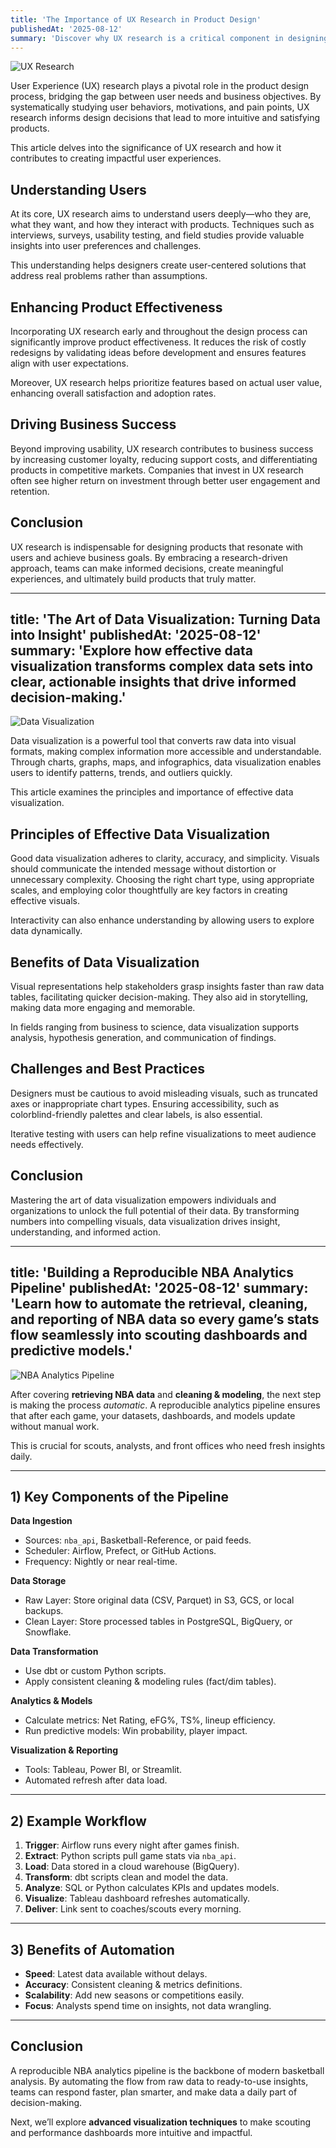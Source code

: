 ```yaml
---
title: 'The Importance of UX Research in Product Design'
publishedAt: '2025-08-12'
summary: 'Discover why UX research is a critical component in designing successful products that meet user needs and drive business goals.'
---
```


![UX Research](/images/importance-of-ux-research.jpg)

User Experience (UX) research plays a pivotal role in the product design process, bridging the gap between user needs and business objectives. By systematically studying user behaviors, motivations, and pain points, UX research informs design decisions that lead to more intuitive and satisfying products.

This article delves into the significance of UX research and how it contributes to creating impactful user experiences.

## Understanding Users

At its core, UX research aims to understand users deeply—who they are, what they want, and how they interact with products. Techniques such as interviews, surveys, usability testing, and field studies provide valuable insights into user preferences and challenges.

This understanding helps designers create user-centered solutions that address real problems rather than assumptions.

## Enhancing Product Effectiveness

Incorporating UX research early and throughout the design process can significantly improve product effectiveness. It reduces the risk of costly redesigns by validating ideas before development and ensures features align with user expectations.

Moreover, UX research helps prioritize features based on actual user value, enhancing overall satisfaction and adoption rates.

## Driving Business Success

Beyond improving usability, UX research contributes to business success by increasing customer loyalty, reducing support costs, and differentiating products in competitive markets. Companies that invest in UX research often see higher return on investment through better user engagement and retention.

## Conclusion

UX research is indispensable for designing products that resonate with users and achieve business goals. By embracing a research-driven approach, teams can make informed decisions, create meaningful experiences, and ultimately build products that truly matter.

---
title: 'The Art of Data Visualization: Turning Data into Insight'
publishedAt: '2025-08-12'
summary: 'Explore how effective data visualization transforms complex data sets into clear, actionable insights that drive informed decision-making.'
---

![Data Visualization](/images/art-of-data-visualization.jpg)

Data visualization is a powerful tool that converts raw data into visual formats, making complex information more accessible and understandable. Through charts, graphs, maps, and infographics, data visualization enables users to identify patterns, trends, and outliers quickly.

This article examines the principles and importance of effective data visualization.

## Principles of Effective Data Visualization

Good data visualization adheres to clarity, accuracy, and simplicity. Visuals should communicate the intended message without distortion or unnecessary complexity. Choosing the right chart type, using appropriate scales, and employing color thoughtfully are key factors in creating effective visuals.

Interactivity can also enhance understanding by allowing users to explore data dynamically.

## Benefits of Data Visualization

Visual representations help stakeholders grasp insights faster than raw data tables, facilitating quicker decision-making. They also aid in storytelling, making data more engaging and memorable.

In fields ranging from business to science, data visualization supports analysis, hypothesis generation, and communication of findings.

## Challenges and Best Practices

Designers must be cautious to avoid misleading visuals, such as truncated axes or inappropriate chart types. Ensuring accessibility, such as colorblind-friendly palettes and clear labels, is also essential.

Iterative testing with users can help refine visualizations to meet audience needs effectively.

## Conclusion

Mastering the art of data visualization empowers individuals and organizations to unlock the full potential of their data. By transforming numbers into compelling visuals, data visualization drives insight, understanding, and informed action.


---
title: 'Building a Reproducible NBA Analytics Pipeline'
publishedAt: '2025-08-12'
summary: 'Learn how to automate the retrieval, cleaning, and reporting of NBA data so every game’s stats flow seamlessly into scouting dashboards and predictive models.'
---

![NBA Analytics Pipeline](/images/nba-analytics-pipeline.jpg)

After covering **retrieving NBA data** and **cleaning & modeling**, the next step is making the process *automatic*. A reproducible analytics pipeline ensures that after each game, your datasets, dashboards, and models update without manual work.

This is crucial for scouts, analysts, and front offices who need fresh insights daily.

---

## 1) Key Components of the Pipeline

**Data Ingestion**
- Sources: `nba_api`, Basketball-Reference, or paid feeds.
- Scheduler: Airflow, Prefect, or GitHub Actions.
- Frequency: Nightly or near real-time.

**Data Storage**
- Raw Layer: Store original data (CSV, Parquet) in S3, GCS, or local backups.
- Clean Layer: Store processed tables in PostgreSQL, BigQuery, or Snowflake.

**Data Transformation**
- Use dbt or custom Python scripts.
- Apply consistent cleaning & modeling rules (fact/dim tables).

**Analytics & Models**
- Calculate metrics: Net Rating, eFG%, TS%, lineup efficiency.
- Run predictive models: Win probability, player impact.

**Visualization & Reporting**
- Tools: Tableau, Power BI, or Streamlit.
- Automated refresh after data load.

---

## 2) Example Workflow

1. **Trigger**: Airflow runs every night after games finish.
2. **Extract**: Python scripts pull game stats via `nba_api`.
3. **Load**: Data stored in a cloud warehouse (BigQuery).
4. **Transform**: dbt scripts clean and model the data.
5. **Analyze**: SQL or Python calculates KPIs and updates models.
6. **Visualize**: Tableau dashboard refreshes automatically.
7. **Deliver**: Link sent to coaches/scouts every morning.

---

## 3) Benefits of Automation

- **Speed**: Latest data available without delays.
- **Accuracy**: Consistent cleaning & metrics definitions.
- **Scalability**: Add new seasons or competitions easily.
- **Focus**: Analysts spend time on insights, not data wrangling.

---

## Conclusion

A reproducible NBA analytics pipeline is the backbone of modern basketball analysis. By automating the flow from raw data to ready-to-use insights, teams can respond faster, plan smarter, and make data a daily part of decision-making.

Next, we’ll explore **advanced visualization techniques** to make scouting and performance dashboards more intuitive and impactful.